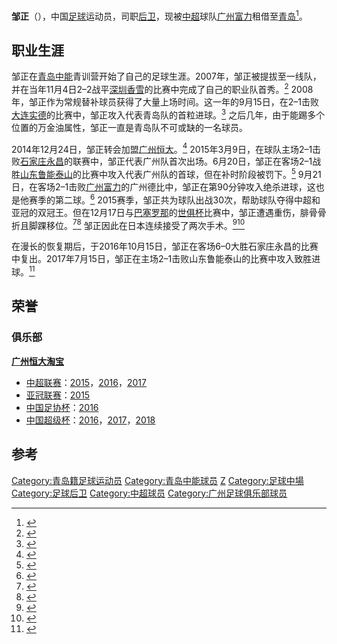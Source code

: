 {{otheruses|鄒文正}}
{{Football player infobox
| playername =  邹正
| image =
| fullname = 邹正
| height = 1.80 m
| nickname =
| dateofbirth = {{Birth date and age|year=1988|month=2|day=7}}
| cityofbirth = [[山东|山东]][[青岛|青岛]]
| countryofbirth = {{CHN}}
| currentclub = [[青島足球俱乐部|青岛]]（[[广州富力足球俱乐部|广州富力]]外租）
| clubnumber = 
| position = [[后卫_(足球)|后卫]]
| youthyears = 2001–2007
| youthclubs = [[青岛中能|青岛中能]]
| years1 = 2008–2014
| clubs1 = [[青岛中能|青岛中能]]
| caps1 =  170  
| goals1 =  13 
| years2 = 2015–2018
| clubs2 = [[广州恒大|广州恒大]]
| caps2 =  45
| goals2 = 3 
| years3 = 2019–
| clubs3 = [[广州富力|广州富力]]
| caps3 =  9
| goals3 = 0
| years4 = 2020–
| clubs4 = →[[青島黃海|青島黃海]]（租借）
| caps4 = 11
| goals4 = 0
| nationalyears1 = 2015–
| nationalteam1 = {{fb|China}}
| nationalcaps1 = 3
| nationalgoals1 = 0
| pcupdate = 2019年2月28日
| ntupdate = 2015年11月17日
}}

'''邹正'''（{{bd|1988年|2月7日|catIdx=Z}}），中国[[足球|足球]]运动员，司职[[后卫_(足球)|后卫]]，现被[[中超|中超]]球队[[广州富力|广州富力]]租借至[[青島足球俱乐部|青岛]]<ref>{{Cite web |url=https://sports.sina.com.cn/china/j/2020-07-15/doc-iivhuipn3090501.shtml |title=送肖智富力再瘦身 华夏复赛前宣布完成丁海峰回购 |accessdate=2020-07-16 |archive-date=2020-07-16 |archive-url=https://web.archive.org/web/20200716174931/https://sports.sina.com.cn/china/j/2020-07-15/doc-iivhuipn3090501.shtml |dead-url=no }}</ref>。

== 职业生涯 ==
邹正在[[青岛中能|青岛中能]]青训营开始了自己的足球生涯。2007年，邹正被提拔至一线队，并在当年11月4日2–2战平[[深圳足球俱乐部|深圳香雪]]的比赛中完成了自己的职业队首秀。<ref>{{Cite web|url=http://sports.sohu.com/20071104/n253050014.shtml|title=进球战一波三折 深圳2-2青岛保级成功|publisher=搜狐体育|date=2007-11-04|accessdate=2018-03-18|archive-date=2016-08-20|archive-url=https://web.archive.org/web/20160820120025/http://sports.sohu.com/20071104/n253050014.shtml|dead-url=no}}</ref> 2008年，邹正作为常规替补球员获得了大量上场时间。这一年的9月15日，在2–1击败[[大连实德|大连实德]]的比赛中，邹正攻入代表青岛队的首粒进球。<ref>{{Cite web|url=http://sports.sohu.com/20080915/n259565832.shtml|title=詹姆斯无力救主 大连1-2青岛客场不胜|publisher=搜狐体育|date=2008-09-15|accessdate=2018-03-18|archive-date=2018-03-19|archive-url=https://web.archive.org/web/20180319003853/http://sports.sohu.com/20080915/n259565832.shtml|dead-url=no}}</ref> 之后几年，由于能踢多个位置的万金油属性，邹正一直是青岛队不可或缺的一名球员。

2014年12月24日，邹正转会加盟[[广州恒大|广州恒大]]。<ref>{{Cite web|url=http://sports.sohu.com/20141224/n407253915.shtml|title=恒大官方宣布邹正张佳祺加盟球队|publisher=搜狐体育|date=2014-12-24|accessdate=2018-03-18|archive-date=2018-11-19|archive-url=https://web.archive.org/web/20181119091954/http://sports.sohu.com/20141224/n407253915.shtml|dead-url=no}}</ref> 2015年3月9日，在球队主场2–1击败[[石家庄永昌|石家庄永昌]]的联赛中，邹正代表广州队首次出场。6月20日，邹正在客场2–1战胜[[山东鲁能泰山|山东鲁能泰山]]的比赛中攻入代表广州队的首球，但在补时阶段被罚下。<ref>{{Cite web|url=http://sports.163.com/15/0620/23/ASJEMV7Q00051C8U.html|title=邹正：作为青岛人灭鲁能太兴奋 下轮恒大必胜国安|publisher=网易体育|date=2015-06-20|access-date=2018-03-18|archive-url=https://web.archive.org/web/20180319084610/http://sports.163.com/15/0620/23/ASJEMV7Q00051C8U.html|archive-date=2018-03-19|dead-url=yes}}</ref> 9月21日，在客场2–1击败[[广州富力|广州富力]]的广州德比中，邹正在第90分钟攻入绝杀进球，这也是他赛季的第二球。<ref>{{Cite web|url=http://sports.sina.com.cn/china/j/2015-09-21/doc-ifxhytwu5798853.shtml|title=中超-高拉特点射邹正绝杀 恒大2-1富力仍榜首|publisher=新浪体育|date=2015-09-21|accessdate=2018-03-18|archive-date=2018-03-19|archive-url=https://web.archive.org/web/20180319084734/http://sports.sina.com.cn/china/j/2015-09-21/doc-ifxhytwu5798853.shtml|dead-url=no}}</ref> 2015赛季，邹正共为球队出战30次，帮助球队夺得中超和亚冠的双冠王。但在12月17日与[[巴塞罗那足球俱乐部|巴塞罗那]]的[[国际足联俱乐部世界杯|世俱杯]]比赛中，邹正遭遇重伤，腓骨骨折且脚踝移位。<ref>{{Cite web|url=http://sports.sina.com.cn/china/afccl/2015-12-17/doc-ifxmttme5734218.shtml|title=世俱-苏神戴帽邹正断腿重伤 恒大0-3巴萨将争第3|publisher=新浪体育|date=2015-12-17|accessdate=2018-03-18|archive-date=2018-03-19|archive-url=https://web.archive.org/web/20180319084737/http://sports.sina.com.cn/china/afccl/2015-12-17/doc-ifxmttme5734218.shtml|dead-url=no}}</ref><ref>{{Cite web|url=http://sports.qq.com/a/20151217/063273.htm|title=刘永灼证实邹正腓骨骨折脚踝移位 众队友祈福|publisher=腾讯体育|date=2015-12-17|accessdate=2018-03-18|archive-date=2018-03-19|archive-url=https://web.archive.org/web/20180319004221/http://sports.qq.com/a/20151217/063273.htm|dead-url=no}}</ref> 邹正因此在日本连续接受了两次手术。<ref>{{Cite web|url=http://sports.sohu.com/20151219/n431907710.shtml|title=邹正转院首次手术成功 历时90分钟还需二次手术|publisher=搜狐体育|date=2015-12-19|accessdate=2018-03-18|archive-date=2018-03-19|archive-url=https://web.archive.org/web/20180319213550/http://sports.sohu.com/20151219/n431907710.shtml|dead-url=no}}</ref><ref>{{Cite web|url=http://sports.sina.com.cn/china/j/2016-01-05/doc-ifxneept3690337.shtml|title=邹正第二次手术顺利完成 10日左右可返广州疗养|publisher=新浪体育|date=2016-01-05|accessdate=2018-03-18|archive-date=2018-03-19|archive-url=https://web.archive.org/web/20180319004113/http://sports.sina.com.cn/china/j/2016-01-05/doc-ifxneept3690337.shtml|dead-url=no}}</ref>

在漫长的恢复期后，于2016年10月15日，邹正在客场6–0大胜石家庄永昌的比赛中复出。2017年7月15日，邹正在主场2–1击败山东鲁能泰山的比赛中攻入致胜进球。<ref>{{Cite web|url=http://sports.sina.com.cn/china/j/2017-07-15/doc-ifyiakwa4201294.shtml|title=中超-高拉特头槌邹正破门 恒大2-1鲁能仍居榜首|publisher=新浪体育|date=2017-07-15|accessdate=2018-03-18|archive-date=2018-03-05|archive-url=https://web.archive.org/web/20180305070008/http://sports.sina.com.cn/china/j/2017-07-15/doc-ifyiakwa4201294.shtml|dead-url=no}}</ref>

== 荣誉 ==
=== 俱乐部 ===
'''[[广州恒大淘宝|广州恒大淘宝]]'''
*[[中超联赛|中超联赛]]：[[2015年中国足球超级联赛|2015]]，[[2016年中国足球超级联赛|2016]]，[[2017年中国足球超级联赛|2017]]
*[[亚冠联赛|亚冠联赛]]：[[2015年亚冠联赛|2015]]
*[[中国足协杯|中国足协杯]]：[[2016年中国足协杯|2016]]
*[[中国超级杯|中国超级杯]]：[[2016年中国足球协会超级杯|2016]]，[[2017年中国足球协会超级杯|2017]]，[[2018年中国足球协会超级杯|2018]]

==参考==
{{Reflist|2}}

{{2008年青岛中能名单}}
{{2009年青岛中能名单}}
{{2010年中超分类名单青岛}}
{{2011年中超分类名单青岛}}
{{2012年中超分类名单青岛}}
{{2013年中超分类名单青岛}}
{{2014年中甲分类名单中能}}
{{2015年中超分类名单广州恒大}}
{{2016年中超分类名单广州恒大}}
{{2017年中超分类名单广州恒大}}
{{2018年中超分类名单广州恒大}}
{{2019年中超分类名单广州富力}}
{{2020年中超分类名单黄海}}
{{2021年中超分类名单青岛队}}
{{DEFAULTSORT:ZOU Zheng}}
[[Category:青岛籍足球运动员|Category:青岛籍足球运动员]]
[[Category:青岛中能球员|Category:青岛中能球员]]
[[Category:邹姓|Z]]
[[Category:足球中場|Category:足球中場]]
[[Category:足球后卫|Category:足球后卫]]
[[Category:中超球员|Category:中超球员]]
[[Category:广州足球俱乐部球员|Category:广州足球俱乐部球员]]